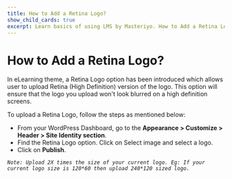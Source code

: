 ---
title: How to Add a Retina Logo?
show_child_cards: true
excerpt: Learn basics of using LMS by Masteriyo. How to Add a Retina Logo.
---

# How to Add a Retina Logo?

In eLearning theme, a Retina Logo option has been introduced which allows user to upload Retina (High Definition) version of the logo. This option will ensure that the logo you upload won't look blurred on a high definition screens.

To upload a Retina Logo, follow the steps as mentioned below:

- From your WordPress Dashboard, go to the **Appearance > Customize > Header > Site Identity section**.
- Find the Retina Logo option. Click on Select image and select a logo.
- Click on **Publish**.

*```Note: Upload 2X times the size of your current logo. Eg: If your current logo size is 120*60 then upload 240*120 sized logo.```*